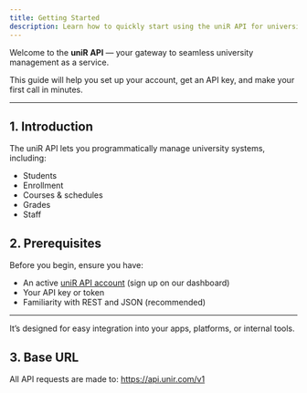 ```yaml
---
title: Getting Started
description: Learn how to quickly start using the uniR API for university management.
---
```


Welcome to the **uniR API** — your gateway to seamless university management as a service.

This guide will help you set up your account, get an API key, and make your first call in minutes.

---

## 1. Introduction

The uniR API lets you programmatically manage university systems, including:

- Students
- Enrollment
- Courses & schedules
- Grades
- Staff

## 2. Prerequisites

Before you begin, ensure you have:

- An active [uniR API account](#) (sign up on our dashboard)
- Your API key or token
- Familiarity with REST and JSON (recommended)

---
It’s designed for easy integration into your apps, platforms, or internal tools.

## 3. Base URL

All API requests are made to: https://api.unir.com/v1

